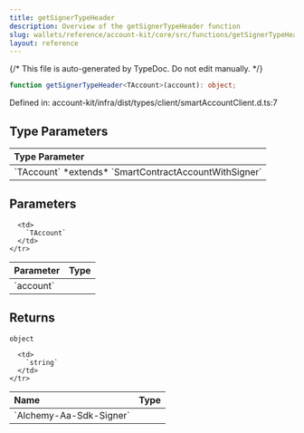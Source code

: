 ```yaml
---
title: getSignerTypeHeader
description: Overview of the getSignerTypeHeader function
slug: wallets/reference/account-kit/core/src/functions/getSignerTypeHeader
layout: reference
---
```


{/* This file is auto-generated by TypeDoc. Do not edit manually. */}

```ts
function getSignerTypeHeader<TAccount>(account): object;
```

Defined in: account-kit/infra/dist/types/client/smartAccountClient.d.ts:7

## Type Parameters

<table>
  <thead>
    <tr>
      <th align="left">Type Parameter</th>
    </tr>
  </thead>

  <tbody>
    <tr>
      <td>
        `TAccount` *extends* `SmartContractAccountWithSigner`
      </td>
    </tr>
  </tbody>
</table>

## Parameters

<table>
  <thead>
    <tr>
      <th align="left">Parameter</th>
      <th align="left">Type</th>
    </tr>
  </thead>

  <tbody>
    <tr>
      <td>
        `account`
      </td>

      <td>
        `TAccount`
      </td>
    </tr>

  </tbody>
</table>

## Returns

`object`

<table>
  <thead>
    <tr>
      <th align="left">Name</th>
      <th align="left">Type</th>
    </tr>
  </thead>

  <tbody>
    <tr>
      <td>
        `Alchemy-Aa-Sdk-Signer`
      </td>

      <td>
        `string`
      </td>
    </tr>

  </tbody>
</table>
